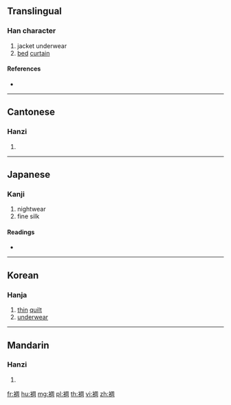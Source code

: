 {{character info/new}}
==Translingual==

===Han character===
{{Han char|rn=145|rad=衣|as=08|sn=14|four=37220|canj=LBGR}}

# jacket underwear
# [[bed]] [[curtain]]

====References====
* {{Han ref|kx=1118.290|dkj=34349|dj=1585.090|hdz=53099.100|uh=88EF|ud=35055|bh=BB76|bd=47990}}

----

==Cantonese==

===Hanzi===
{{yue-hanzi|jyut=cau4|y=chau4}}

# {{defn|lang=yue|sort=衣08}}

----

==Japanese==

===Kanji===
{{ja-kanji|grade=|rs=衣08}}

# nightwear
# fine silk

====Readings====
* {{ja-readings|on=[[ちゅう]] (chū), [[じゅ]] (ju), [[とう]] (tō)|kun=[[はだぎ]] (hadagi)|nanori=}}

----

==Korean==

===Hanja===
{{ko-hanja|hangeul=주|eumhun=|rv=ju|mr=chu|y=cwu}}

# [[thin]] [[quilt]]
# [[underwear]]

----

==Mandarin==

===Hanzi===
{{cmn-hanzi|pin=[[chóu]] ([[chou2]])|wg=ch'ou<sup>2</sup>}}

# {{defn|lang=cmn|sort=衣08}}

[[fr:裯]]
[[hu:裯]]
[[mg:裯]]
[[pl:裯]]
[[th:裯]]
[[vi:裯]]
[[zh:裯]]